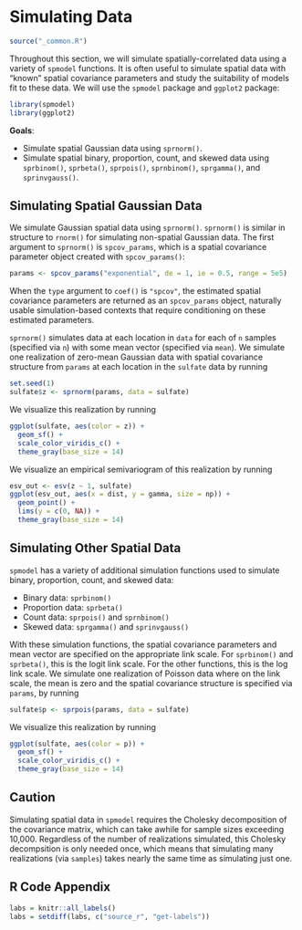 # Simulating Data {#sec-simulate}

```r
source("_common.R")
```

Throughout this section, we will simulate spatially-correlated data using a variety of `spmodel` functions. It is often useful to simulate spatial data with "known" spatial covariance parameters and study the suitability of models fit to these data.  We will use the `spmodel` package and `ggplot2` package:

```r
library(spmodel)
library(ggplot2)
```

__Goals__: 

* Simulate spatial Gaussian data using `sprnorm()`.
* Simulate spatial binary, proportion, count, and skewed data using `sprbinom()`, `sprbeta()`, `sprpois()`, `sprnbinom()`, `sprgamma()`, and `sprinvgauss()`.

## Simulating Spatial Gaussian Data {#sec-simulate-gauss}

We simulate Gaussian spatial data using `sprnorm()`. `sprnorm()` is similar in structure to `rnorm()` for simulating non-spatial Gaussian data. The first argument to `sprnorm()` is `spcov_params`, which is a spatial covariance parameter object created with `spcov_params()`:
```r
params <- spcov_params("exponential", de = 1, ie = 0.5, range = 5e5)
```

::: {.callout-note}
 When the `type` argument to `coef()` is `"spcov"`, the estimated spatial covariance parameters are returned as an `spcov_params` object, naturally usable simulation-based contexts that require conditioning on these estimated parameters.
:::

`sprnorm()` simulates data at each location in `data` for each of `n` samples (specified via `n`) with some mean vector (specified via `mean`). We simulate one realization of zero-mean Gaussian data with spatial covariance structure from `params` at each location in the `sulfate` data by running
```r
set.seed(1)
sulfate$z <- sprnorm(params, data = sulfate)
```

We visualize this realization by running
```r
ggplot(sulfate, aes(color = z)) +
  geom_sf() +
  scale_color_viridis_c() +
  theme_gray(base_size = 14)
```

We visualize an empirical semivariogram of this realization by running
```r
esv_out <- esv(z ~ 1, sulfate)
ggplot(esv_out, aes(x = dist, y = gamma, size = np)) +
  geom_point() +
  lims(y = c(0, NA)) +
  theme_gray(base_size = 14)
```

## Simulating Other Spatial Data {#sec-simulate-other}

`spmodel` has a variety of additional simulation functions used to simulate binary, proportion, count, and skewed data:

* Binary data: `sprbinom()`
* Proportion data: `sprbeta()`
* Count data: `sprpois()` and `sprnbinom()`
* Skewed data: `sprgamma()` and `sprinvgauss()`

With these simulation functions, the spatial covariance parameters and mean vector are specified on the appropriate link scale. For `sprbinom()` and `sprbeta()`, this is the logit link scale. For the other functions, this is the log link scale. We simulate one realization of Poisson data where on the link scale, the mean is zero and the spatial covariance structure is specified via `params`, by running
```r
sulfate$p <- sprpois(params, data = sulfate)
```

We visualize this realization by running
```r
ggplot(sulfate, aes(color = p)) +
  geom_sf() +
  scale_color_viridis_c() +
  theme_gray(base_size = 14)
```

::: {.callout-caution}
## Caution

Simulating spatial data in `spmodel` requires the Cholesky decomposition of the covariance matrix, which can take awhile for sample sizes exceeding 10,000. Regardless of the number of realizations simulated, this Cholesky decompsition is only needed once, which means that simulating many realizations (via `samples`) takes nearly the same time as simulating just one.

:::

## R Code Appendix

```r
labs = knitr::all_labels()
labs = setdiff(labs, c("source_r", "get-labels"))
```

```r
```

